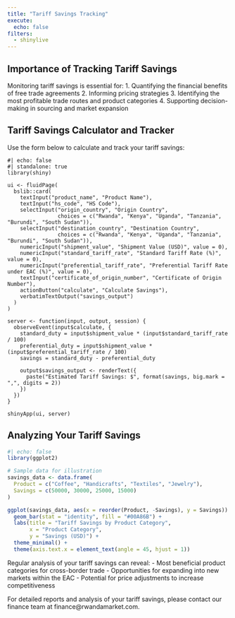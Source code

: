 ```yaml
---
title: "Tariff Savings Tracking"
execute: 
  echo: false
filters: 
  - shinylive
---
```


## Importance of Tracking Tariff Savings

Monitoring tariff savings is essential for: 1. Quantifying the financial benefits of free trade agreements 2. Informing pricing strategies 3. Identifying the most profitable trade routes and product categories 4. Supporting decision-making in sourcing and market expansion

## Tariff Savings Calculator and Tracker

Use the form below to calculate and track your tariff savings:

```shinylive-r
#| echo: false
#| standalone: true
library(shiny)

ui <- fluidPage(
  bslib::card(
    textInput("product_name", "Product Name"),
    textInput("hs_code", "HS Code"),
    selectInput("origin_country", "Origin Country", 
                choices = c("Rwanda", "Kenya", "Uganda", "Tanzania", "Burundi", "South Sudan")),
    selectInput("destination_country", "Destination Country", 
                choices = c("Rwanda", "Kenya", "Uganda", "Tanzania", "Burundi", "South Sudan")),
    numericInput("shipment_value", "Shipment Value (USD)", value = 0),
    numericInput("standard_tariff_rate", "Standard Tariff Rate (%)", value = 0),
    numericInput("preferential_tariff_rate", "Preferential Tariff Rate under EAC (%)", value = 0),
    textInput("certificate_of_origin_number", "Certificate of Origin Number"),
    actionButton("calculate", "Calculate Savings"),
    verbatimTextOutput("savings_output")
  )
)

server <- function(input, output, session) {
  observeEvent(input$calculate, {
    standard_duty = input$shipment_value * (input$standard_tariff_rate / 100)
    preferential_duty = input$shipment_value * (input$preferential_tariff_rate / 100)
    savings = standard_duty - preferential_duty
    
    output$savings_output <- renderText({
      paste("Estimated Tariff Savings: $", format(savings, big.mark = ",", digits = 2))
    })
  })
}

shinyApp(ui, server)
```

## Analyzing Your Tariff Savings

```r
#| echo: false
library(ggplot2)

# Sample data for illustration
savings_data <- data.frame(
  Product = c("Coffee", "Handicrafts", "Textiles", "Jewelry"),
  Savings = c(50000, 30000, 25000, 15000)
)

ggplot(savings_data, aes(x = reorder(Product, -Savings), y = Savings)) +
  geom_bar(stat = "identity", fill = "#00A86B") +
  labs(title = "Tariff Savings by Product Category",
       x = "Product Category",
       y = "Savings (USD)") +
  theme_minimal() +
  theme(axis.text.x = element_text(angle = 45, hjust = 1))
```

Regular analysis of your tariff savings can reveal: - Most beneficial product categories for cross-border trade - Opportunities for expanding into new markets within the EAC - Potential for price adjustments to increase competitiveness

For detailed reports and analysis of your tariff savings, please contact our finance team at finance\@rwandamarket.com.

